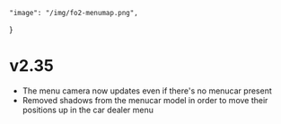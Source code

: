     "image": "/img/fo2-menumap.png",
}

# v2.35

- The menu camera now updates even if there's no menucar present
- Removed shadows from the menucar model in order to move their positions up in the car dealer menu